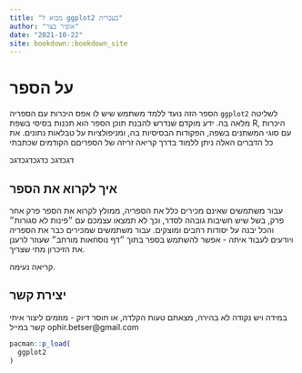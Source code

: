```yaml
--- 
title: "מבוא ל ggplot2 בעברית"
author: "אופיר בצר"
date: "2021-10-22"
site: bookdown::bookdown_site
---
```




# על הספר

הספר הזה נועד ללמד משתמש שיש לו אפס היכרות עם הספריה 
`ggplot2`
לשליטה מלאה בה.
ידע מוקדם שנדרש להבנת תוכן הספר הוא תכנות בסיסי בשפת
R,
היכרות עם סוגי המשתנים בשפה, הפקודות הבסיסיות בה, ומניפולציות על טבלאות נתונים. את כל הדברים האלה ניתן ללמוד בדרך קריאה זריזה של הספריםם הקודמים שכתבתי

דגכדגכ כדגכדגכדגכ

## איך לקרוא את הספר

עבור משתמשים שאינם מכירים כלל את הספריה, ממולץ לקרוא את הספר פרק אחר פרק, בשל שיש חשיבות גובהה לסדר, וכך לא תמצאו עצמכם עם ״פינות לא סגורות״ והכל יבנה על יסודות רחבים ומוצקים.
עבור משתמשים שמכירים כבר את הספריה ויודעים לעבוד איתה - אפשר להשתמש בספר בתוך ״דף נוסחאות מורחב״ שעוזר לרענן את הזיכרון מתי שצריך.

קריאה נעימה.

## יצירת קשר

במידה ויש נקודה לא בהירה, מצאתם טעות הקלדה, או חוסר דיוק - מוזמים ליצור איתי קשר במייל
ophir.betser@gmail.com



```r
pacman::p_load(
  ggplot2
)
```